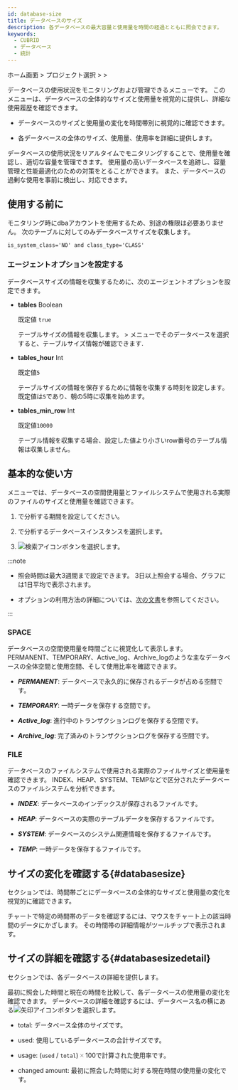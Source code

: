 ```yaml
---
id: database-size
title: データベースのサイズ
description: 各データベースの最大容量と使用量を時間の経過とともに照会できます。
keywords:
  - CUBRID
  - データベース
  - 統計
---
```


ホーム画面 &gt; プロジェクト選択 &gt; <Cmdname sid="side_reportStat" className="uitext" /> &gt; <Cmdname sid="side_dbSize" className="uitext" />

データベースの使用状況をモニタリングおよび管理できるメニューです。 このメニューは、データベースの全体的なサイズと使用量を視覚的に提供し、詳細な使用履歴を確認できます。

- データベースのサイズと使用量の変化を時間帯別に視覚的に確認できます。

- 各データベースの全体のサイズ、使用量、使用率を詳細に提供します。

データベースの使用状況をリアルタイムでモニタリングすることで、使用量を確認し、適切な容量を管理できます。 使用量の高いデータベースを追跡し、容量管理と性能最適化のための対策をとることができます。 また、データベースの過剰な使用を事前に検出し、対応できます。

## 使用する前に

モニタリング時にdbaアカウントを使用するため、別途の権限は必要ありません。 次のテーブルに対してのみデータベースサイズを収集します。

```txt
is_system_class='NO' and class_type='CLASS'
```

### エージェントオプションを設定する

データベースサイズの情報を収集するために、次のエージェントオプションを設定できます。

- **tables** <span class='type'>Boolean</span>

  既定値 `true`

  テーブルサイズの情報を収集します。 <Cmdname sid="side_reportStat" className="uitext" /> &gt; <Cmdname sid="side_dbSize" className="uitext" /> メニューでそのデータベースを選択すると、テーブルサイズ情報が確認できます.

- **tables_hour** <span class='type'>Int</span>

  既定値`5`

  テーブルサイズの情報を保存するために情報を収集する時刻を設定します。 既定値は`5`であり、朝の5時に収集を始めます。

- **tables_min_row** <span class='type'>Int</span>

  既定値`10000`

  テーブル情報を収集する場合、設定した値より小さいrow番号のテーブル情報は収集しません。

## 基本的な使い方

<Cmdname sid="side_dbSize" className="uitext" />メニューでは、データベースの空間使用量とファイルシステムで使用される実際のファイルのサイズと使用量を確認できます。

1. <Cmdname sid="time" className="uitext" />で分析する期間を設定してください。

2. <Cmdname sid="instance" className="uitext" />で分析するデータベースインスタンスを選択します。

3. ![検索アイコン](/img/ico-btn-search.png)ボタンを選択します。

:::note

- 照会時間は最大3週間まで設定できます。 3日以上照会する場合、グラフには1日平均で表示されます。

- <Cmdname sid="time" className="uitext" />オプションの利用方法の詳細については、[次の文書](usage-ui#timeselector)を参照してください。

:::

### SPACE

データベースの空間使用量を時間ごとに視覚化して表示します。 PERMANENT、TEMPORARY、Active_log、Archive_logのような主なデータベースの全体空間と使用空間、そして使用比率を確認できます。

<ImgLang img='db-stat-table-space-cubrid.png' desc='Database size' />

- ***PERMANENT***: データベースで永久的に保存されるデータが占める空間です。

- ***TEMPORARY***: 一時データを保存する空間です。

- ***Active_log***: 進行中のトランザクションログを保存する空間です。

- ***Archive_log***: 完了済みのトランザクションログを保存する空間です。

### FILE

データベースのファイルシステムで使用される実際のファイルサイズと使用量を確認できます。 INDEX、HEAP、SYSTEM、TEMPなどで区分されたデータベースのファイルシステムを分析できます。

<ImgLang img='db-stat-table-space-file-cubrid.png' desc='Database size' />

- ***INDEX***: データベースのインデックスが保存されるファイルです。

- ***HEAP***: データベースの実際のテーブルデータを保存するファイルです。

- ***SYSTEM***: データベースのシステム関連情報を保存するファイルです。

- ***TEMP***: 一時データを保存するファイルです。

## サイズの変化を確認する{#databasesize}

<Cmdname sid="TTL06025" className="uitext" />セクションでは、時間帯ごとにデータベースの全体的なサイズと使用量の変化を視覚的に確認できます。

<ImgLang img="db-stat-table-space-check-trend-cubrid.png" desc="Database size" />

チャートで特定の時間帯のデータを確認するには、マウスをチャート上の該当時間のデータにかざします。 その時間帯の詳細情報がツールチップで表示されます。

## サイズの詳細を確認する{#databasesizedetail}

<Cmdname sid="TTL06026" className="uitext" />セクションでは、各データベースの詳細を提供します。

<ImgLang img="db-stat-table-space-size-details-cubrid.png" desc="Database size" />

最初に照会した時間と現在の時間を比較して、各データベースの使用量の変化を確認できます。 データベースの詳細を確認するには、データベース名の横にある![矢印アイコン](/img/ic-caret-right.svg)ボタンを選択します。

- <UI>total</UI>: データベース全体のサイズです。

- <UI>used</UI>: 使用しているデータベースの合計サイズです。

- <UI>usage</UI>: (`used` / `total`) 🞨 100で計算された使用率です。

- <UI>changed amount</UI>: 最初に照会した時間に対する現在時間の使用量の変化です。
